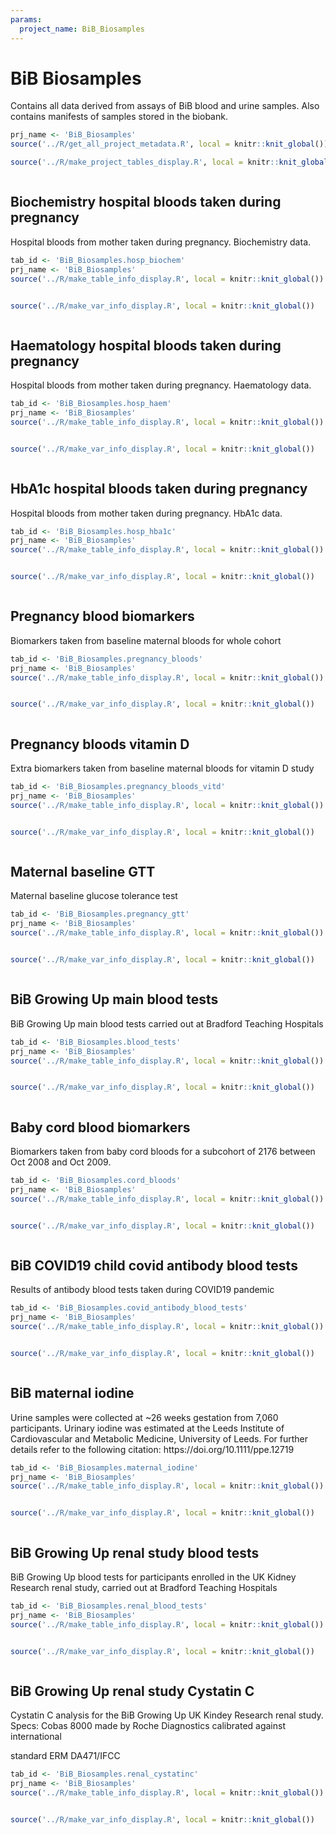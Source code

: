 ---
params:
  project_name: BiB_Biosamples
---





# BiB Biosamples


Contains all data derived from assays of BiB blood and urine samples. Also contains manifests of samples stored in the biobank.



```{r, include=FALSE}
prj_name <- 'BiB_Biosamples'
source('../R/get_all_project_metadata.R', local = knitr::knit_global())
```



```{r, include=FALSE}
source('../R/make_project_tables_display.R', local = knitr::knit_global())
```



```{r, echo=FALSE, file='../R/reactable_project_tables.R'}

```





## Biochemistry hospital bloods taken during pregnancy {#BiB_Biosamples.hosp_biochem}


Hospital bloods from mother taken during pregnancy. Biochemistry data.



```{r, include=FALSE}
tab_id <- 'BiB_Biosamples.hosp_biochem'
prj_name <- 'BiB_Biosamples'
source('../R/make_table_info_display.R', local = knitr::knit_global())
```



```{r, echo=FALSE, file='../R/reactable_table_info.R'}

```



```{r, include=FALSE}
source('../R/make_var_info_display.R', local = knitr::knit_global())
```



```{r, echo=FALSE, file='../R/reactable_vars.R'}

```





## Haematology hospital bloods taken during pregnancy {#BiB_Biosamples.hosp_haem}


Hospital bloods from mother taken during pregnancy. Haematology data.



```{r, include=FALSE}
tab_id <- 'BiB_Biosamples.hosp_haem'
prj_name <- 'BiB_Biosamples'
source('../R/make_table_info_display.R', local = knitr::knit_global())
```



```{r, echo=FALSE, file='../R/reactable_table_info.R'}

```



```{r, include=FALSE}
source('../R/make_var_info_display.R', local = knitr::knit_global())
```



```{r, echo=FALSE, file='../R/reactable_vars.R'}

```





## HbA1c hospital bloods taken during pregnancy {#BiB_Biosamples.hosp_hba1c}


Hospital bloods from mother taken during pregnancy. HbA1c data.



```{r, include=FALSE}
tab_id <- 'BiB_Biosamples.hosp_hba1c'
prj_name <- 'BiB_Biosamples'
source('../R/make_table_info_display.R', local = knitr::knit_global())
```



```{r, echo=FALSE, file='../R/reactable_table_info.R'}

```



```{r, include=FALSE}
source('../R/make_var_info_display.R', local = knitr::knit_global())
```



```{r, echo=FALSE, file='../R/reactable_vars.R'}

```





## Pregnancy blood biomarkers {#BiB_Biosamples.pregnancy_bloods}


Biomarkers taken from baseline maternal bloods for whole cohort



```{r, include=FALSE}
tab_id <- 'BiB_Biosamples.pregnancy_bloods'
prj_name <- 'BiB_Biosamples'
source('../R/make_table_info_display.R', local = knitr::knit_global())
```



```{r, echo=FALSE, file='../R/reactable_table_info.R'}

```



```{r, include=FALSE}
source('../R/make_var_info_display.R', local = knitr::knit_global())
```



```{r, echo=FALSE, file='../R/reactable_vars.R'}

```





## Pregnancy bloods vitamin D {#BiB_Biosamples.pregnancy_bloods_vitd}


Extra biomarkers taken from baseline maternal bloods for vitamin D study



```{r, include=FALSE}
tab_id <- 'BiB_Biosamples.pregnancy_bloods_vitd'
prj_name <- 'BiB_Biosamples'
source('../R/make_table_info_display.R', local = knitr::knit_global())
```



```{r, echo=FALSE, file='../R/reactable_table_info.R'}

```



```{r, include=FALSE}
source('../R/make_var_info_display.R', local = knitr::knit_global())
```



```{r, echo=FALSE, file='../R/reactable_vars.R'}

```





## Maternal baseline GTT {#BiB_Biosamples.pregnancy_gtt}


Maternal baseline glucose tolerance test



```{r, include=FALSE}
tab_id <- 'BiB_Biosamples.pregnancy_gtt'
prj_name <- 'BiB_Biosamples'
source('../R/make_table_info_display.R', local = knitr::knit_global())
```



```{r, echo=FALSE, file='../R/reactable_table_info.R'}

```



```{r, include=FALSE}
source('../R/make_var_info_display.R', local = knitr::knit_global())
```



```{r, echo=FALSE, file='../R/reactable_vars.R'}

```





## BiB Growing Up main blood tests {#BiB_Biosamples.blood_tests}


BiB Growing Up main blood tests carried out at Bradford Teaching Hospitals



```{r, include=FALSE}
tab_id <- 'BiB_Biosamples.blood_tests'
prj_name <- 'BiB_Biosamples'
source('../R/make_table_info_display.R', local = knitr::knit_global())
```



```{r, echo=FALSE, file='../R/reactable_table_info.R'}

```



```{r, include=FALSE}
source('../R/make_var_info_display.R', local = knitr::knit_global())
```



```{r, echo=FALSE, file='../R/reactable_vars.R'}

```





## Baby cord blood biomarkers {#BiB_Biosamples.cord_bloods}


Biomarkers taken from baby cord bloods for a subcohort of 2176 between Oct 2008 and Oct 2009.



```{r, include=FALSE}
tab_id <- 'BiB_Biosamples.cord_bloods'
prj_name <- 'BiB_Biosamples'
source('../R/make_table_info_display.R', local = knitr::knit_global())
```



```{r, echo=FALSE, file='../R/reactable_table_info.R'}

```



```{r, include=FALSE}
source('../R/make_var_info_display.R', local = knitr::knit_global())
```



```{r, echo=FALSE, file='../R/reactable_vars.R'}

```





## BiB COVID19 child covid antibody blood tests {#BiB_Biosamples.covid_antibody_blood_tests}


Results of antibody blood tests taken during COVID19 pandemic



```{r, include=FALSE}
tab_id <- 'BiB_Biosamples.covid_antibody_blood_tests'
prj_name <- 'BiB_Biosamples'
source('../R/make_table_info_display.R', local = knitr::knit_global())
```



```{r, echo=FALSE, file='../R/reactable_table_info.R'}

```



```{r, include=FALSE}
source('../R/make_var_info_display.R', local = knitr::knit_global())
```



```{r, echo=FALSE, file='../R/reactable_vars.R'}

```





## BiB maternal iodine {#BiB_Biosamples.maternal_iodine}


Urine samples were collected at ~26 weeks gestation from 7,060 participants. Urinary iodine was estimated at the Leeds Institute of Cardiovascular and Metabolic Medicine, University of Leeds. For further details refer to the following citation: https://doi.org/10.1111/ppe.12719



```{r, include=FALSE}
tab_id <- 'BiB_Biosamples.maternal_iodine'
prj_name <- 'BiB_Biosamples'
source('../R/make_table_info_display.R', local = knitr::knit_global())
```



```{r, echo=FALSE, file='../R/reactable_table_info.R'}

```



```{r, include=FALSE}
source('../R/make_var_info_display.R', local = knitr::knit_global())
```



```{r, echo=FALSE, file='../R/reactable_vars.R'}

```





## BiB Growing Up renal study blood tests {#BiB_Biosamples.renal_blood_tests}


BiB Growing Up blood tests for participants enrolled in the UK Kidney Research renal study, carried out at Bradford Teaching Hospitals



```{r, include=FALSE}
tab_id <- 'BiB_Biosamples.renal_blood_tests'
prj_name <- 'BiB_Biosamples'
source('../R/make_table_info_display.R', local = knitr::knit_global())
```



```{r, echo=FALSE, file='../R/reactable_table_info.R'}

```



```{r, include=FALSE}
source('../R/make_var_info_display.R', local = knitr::knit_global())
```



```{r, echo=FALSE, file='../R/reactable_vars.R'}

```





## BiB Growing Up renal study Cystatin C {#BiB_Biosamples.renal_cystatinc}


Cystatin C analysis for the BiB Growing Up UK Kindey Research renal study. Specs: Cobas 8000 made by Roche Diagnostics calibrated against international
standard ERM DA471/IFCC




```{r, include=FALSE}
tab_id <- 'BiB_Biosamples.renal_cystatinc'
prj_name <- 'BiB_Biosamples'
source('../R/make_table_info_display.R', local = knitr::knit_global())
```



```{r, echo=FALSE, file='../R/reactable_table_info.R'}

```



```{r, include=FALSE}
source('../R/make_var_info_display.R', local = knitr::knit_global())
```



```{r, echo=FALSE, file='../R/reactable_vars.R'}

```



